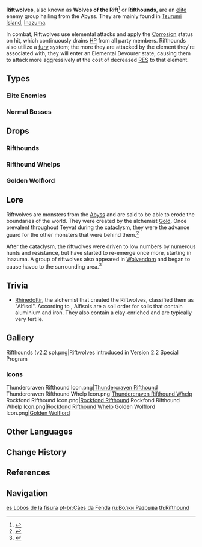 {{Terminology Infobox
|image        = <gallery>
Enemy Thundercraven Rifthound.png|Thundercraven
Enemy Thundercraven Rifthound Whelp.png|Thundercraven Whelp
Enemy Rockfond Rifthound.png|Rockfond
Enemy Rockfond Rifthound Whelp.png|Rockfond Whelp
</gallery>
|type         = Enemy Groups
|type2        = The Abyss
}}
{{Description|Ominous, alien beasts with dull colors that travel in packs much as wolves do.<br />It is said that they have the power to dissolve the world's borders.}}
'''Riftwolves''', also known as '''Wolves of the Rift'''<ref name="Hdbk">{{Ref/Enemy|Wolves of the Rift|handbook=1}}</ref> or '''Rifthounds''', are an [[Elite Enemy|elite]] enemy group hailing from the Abyss. They are mainly found in [[Tsurumi Island]], [[Inazuma]].

In combat, Riftwolves use elemental attacks and apply the [[Corrosion]] status on hit, which continuously drains [[HP]] from all party members. Rifthounds also utilize a [[fury]] system; the more they are attacked by the element they're associated with, they will enter an Elemental Devourer state, causing them to attack more aggressively at the cost of decreased [[RES]] to that element.

==Types==
===Elite Enemies===
{{Enemies by Category List|Riftwolves&Elite Enemies}}

===Normal Bosses===
{{Enemies by Category List|Riftwolves&Normal Bosses}}

==Drops==
===Rifthounds===
{{Drops Table|type=Rifthounds}}

===Rifthound Whelps===
{{Drops Table|type=Rifthound Whelps}}

===Golden Wolflord===
{{Card|Riftborn Regalia| WL 0+|stars=1}}{{Card|Prithiva Topaz Sliver| WL 0+|stars=1}}{{Card|Prithiva Topaz Fragment|WL 2+|stars=1}}{{Card|Prithiva Topaz Chunk| WL 4+|stars=1}}{{Card|Prithiva Topaz Gemstone| WL 6+|stars=1}}{{Artifact Set|Traveling Doctor|2-3}}{{Artifact Set|Instructor|3-4}}{{Artifact Set|The Exile|3-4}}{{Artifact Set|Gladiator's Finale|4-5}}{{Artifact Set|Wanderer's Troupe|4-5}}

==Lore==
Riftwolves are monsters from the [[Abyss]] and are said to be able to erode the boundaries of the world. They were created by the alchemist [[Rhinedottir|Gold]]. Once prevalent throughout Teyvat during the [[cataclysm]], they were the advance guard for the other monsters that were behind them.<ref>{{Ref/Quest|Cleansing Light}}</ref>

After the cataclysm, the riftwolves were driven to low numbers by numerous hunts and resistance, but have started to re-emerge once more, starting in Inazuma. A group of riftwolves also appeared in [[Wolvendom]] and began to cause havoc to the surrounding area.<ref>{{Ref/Quest|The Meaning of Lupical}}</ref>

==Trivia==
* [[Rhinedottir]], the alchemist that created the Riftwolves, classified them as "Alfisol". According to {{w|USDA soil taxonomy}}, Alfisols are a soil order for soils that contain aluminium and iron. They also contain a clay-enriched {{w|subsoil}} and are typically very fertile.

==Gallery==
<gallery>
Rifthounds (v2.2 sp).png|Riftwolves introduced in Version 2.2 Special Program
</gallery>

===Icons===
<gallery>
Thundercraven Rifthound Icon.png|[[Thundercraven Rifthound]]
Thundercraven Rifthound Whelp Icon.png|[[Thundercraven Rifthound Whelp]]
Rockfond Rifthound Icon.png|[[Rockfond Rifthound]]
Rockfond Rifthound Whelp Icon.png|[[Rockfond Rifthound Whelp]]
Golden Wolflord Icon.png|[[Golden Wolflord]]
</gallery>

==Other Languages==
{{Other Languages
|en      = Riftwolf<ref name="Wolflord">{{Ref/Enemy|Golden Wolflord|handbook=1}}</ref> / Wolf of the Rift<ref name="Hdbk" />
|zhs     = 兽境群狼<ref name="Wolflord" /> / 兽境之狼<ref name="Hdbk" />
|zhs_rm  = Shòujìng Qúnláng / Shòujìng zhī Láng
|zht     = 獸境群狼<ref name="Wolflord" /> / 獸境之狼<ref name="Hdbk" />
|zht_rm  = Shòujìng Qúnláng / Shòujìng zhī Láng
|zh_tl   = Beast-Realm Wolfpack / Wolf of the Beast-Realm
|ja      = {{Rubi|獣|じゅう|域|いき}}ウルブズ<!--<ref name="Hdbk" /><ref name="Wolflord" />-->
|ja_rm   = Juuiki Urubuzu
|ja_tl   = Beast-Realm Wolf
|ko      = {{tt|수계|獸界}} 늑대 무리<ref name="Wolflord" /> / {{tt|수계|獸界}}의 늑대<ref name="Hdbk" />
|ko_rm   = Sugye Neukdae Muri / Sugye-ui Neukdae
|ko_tl   = Beast-Realm Wolf Pack / Wolf of the Beast-Realm
|es      = Acechador<ref name="Wolflord" /> / Lobo de la fisura<ref name="Hdbk" />
|es_tl   = Stalker / Wolf of the Rift
|fr      = Canidé de faille<ref name="Wolflord" /> / Loup de faille<ref name="Hdbk" />
|fr_tl   = Rift Canine / Rift Wolf
|ru      = Волк Разрыва<!-- appears on handbook -->
|ru_tl   = Wolk of the Rift
|th      = Riftwolf / Wolf of the Rift<!-- same as EN -->
|vi      = Sói {{tt|Ma Vật|魔物}}<!-- appears on handbook -->
|vi_tl   = Beast Wolf
|de      = Garmwolf<!-- appears on handbook -->
|de_tl   = {{w|Garmr}} Wolf
|id      = Riftwolves / Wolves of the Rift<!-- same as EN -->
|pt      = Canino da Fenda<ref name="Hdbk" /> / Cão da Fenda<ref name="Wolflord" />
|pt_tl   = 
|tr      = 
|tr_tl   = 
|it      = 
|it_tl   = 
}}

==Change History==
{{Change History|2.2}}

==References==
{{Reflist}}

==Navigation==
{{Enemy Navbox|type=Elite}}

[[es:Lobos de la fisura]]
[[pt-br:Cães da Fenda]]
[[ru:Волки Разрыва]]
[[th:Rifthound]]